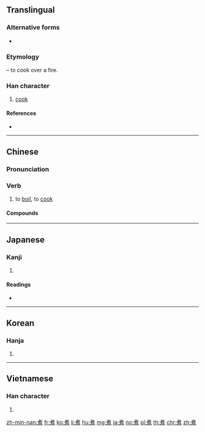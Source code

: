 {{also|煑}}
==Translingual==

===Alternative forms===
* {{l|mul|煑}}

===Etymology===
{{Han compound|者|火|alt2=灬|t2=fire|ls=psc|c1=p|c2=s}} – to cook over a fire.

===Han character===
{{Han char|rn=86|rad=火|as=08|sn=12|four=44336|canj=JAF}}

# [[cook]]

====References====
* {{Han ref|kx=0678.161|dkj=19165|dj=1087.170|hdz=32211.110|uh=716E|ud=29038|bh=B54E|bd=46414}}

----

==Chinese==
{{zh-forms}}

===Pronunciation===
{{zh-pron
|m=zhǔ
|c=zyu2
|h=pfs=chú
|md=
|mn=chí/chú
|w=
|mc=y
|oc=y
|cat=v
}}

===Verb===
{{zh-verb}}

# to [[boil]], to [[cook]]
#: {{zh-x|煮 麵|to '''make''' ('''cook''') noodles}}

====Compounds====
{{zh-der|煮呢|煮沸|煮的|煮干|煮鼓|煮熟|煮飯}}

----

==Japanese==

===Kanji===
{{ja-kanji|grade=c|rs=火08}}

# {{defn|lang=ja|sort=火08}}

====Readings====
* {{ja-readings|goon=[[しょ]] (sho) {{non-joyo-reading}}|kanon=[[しょ]] (sho) {{non-joyo-reading}}|kanyoon=[[しゃ]] (sha)|kun=[[にる]] (niru), [[にえる]] (nieru)}}

----

==Korean==

===Hanja===
{{ko-hanja|hangeul=자|eumhun=|rv=ja|mr=cha|y=ca}}

# {{defn|lang=ko|sort=火08}}


----

==Vietnamese==

===Han character===
{{vi-hantu|[[chử]]|rs=火08}}

# {{defn|lang=vi|sort=火08}}

[[zh-min-nan:煮]]
[[fr:煮]]
[[ko:煮]]
[[li:煮]]
[[hu:煮]]
[[mg:煮]]
[[ja:煮]]
[[no:煮]]
[[pl:煮]]
[[th:煮]]
[[chr:煮]]
[[zh:煮]]